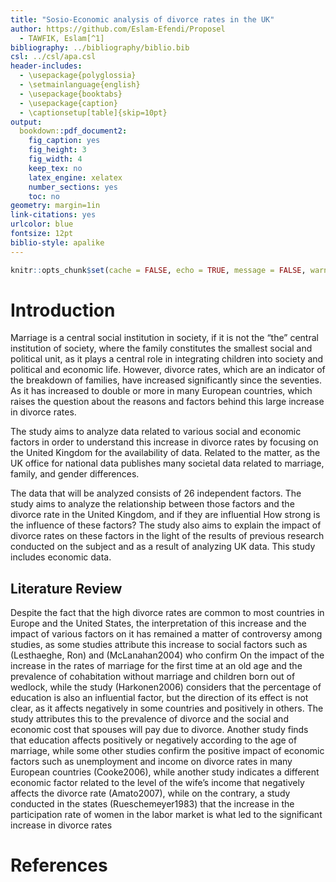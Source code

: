 ---
title: "Sosio-Economic analysis of divorce rates in the UK"
author: https://github.com/Eslam-Efendi/Proposel
  - TAWFIK, Eslam[^1]
bibliography: ../bibliography/biblio.bib
csl: ../csl/apa.csl
header-includes:
  - \usepackage{polyglossia}
  - \setmainlanguage{english}
  - \usepackage{booktabs}
  - \usepackage{caption} 
  - \captionsetup[table]{skip=10pt}
output:
  bookdown::pdf_document2:
    fig_caption: yes
    fig_height: 3
    fig_width: 4
    keep_tex: no
    latex_engine: xelatex
    number_sections: yes
    toc: no
geometry: margin=1in
link-citations: yes
urlcolor: blue
fontsize: 12pt
biblio-style: apalike
---

```{r setup, include=FALSE}
knitr::opts_chunk$set(cache = FALSE, echo = TRUE, message = FALSE, warning = FALSE)
```

<!-- ======================================================================= -->

<!-- ============================== FOOTNOTES ============================== -->

<!-- ======================================================================= -->

# Introduction

 
Marriage is a central social institution in society, if it is not the "the" central institution of society, where the family constitutes the smallest social and political unit, as it plays a central role in integrating children into society and political and economic life. However, divorce rates, which are an indicator of the breakdown of families, have increased significantly since the seventies. As it has increased to double or more in many European countries, which raises the question about the reasons and factors behind this large increase in divorce rates.

The study aims to analyze data related to various social and economic factors in order to understand this increase in divorce rates by focusing on the United Kingdom for the availability of data. Related to the matter, as the UK office for national data publishes many societal data related to marriage, family, and gender differences.

The data that will be analyzed consists of 26 independent factors. The study aims to analyze the relationship between those factors and the divorce rate in the United Kingdom, and if they are influential How strong is the influence of these factors? The study also aims to explain the impact of divorce rates on these factors in the light of the results of previous research conducted on the subject and as a result of analyzing UK data. This study includes economic data.

## Literature Review


Despite the fact that the high divorce rates are common to most countries in Europe and the United States, the interpretation of this increase and the impact of various factors on it has remained a matter of controversy among studies, as some studies attribute this increase to social factors such as (Lesthaeghe, Ron) and (McLanahan2004) who confirm On the impact of the increase in the rates of marriage for the first time at an old age and the prevalence of cohabitation without marriage and children born out of wedlock, while the study (Harkonen2006) considers that the percentage of education is also an influential factor, but the direction of its effect is not clear, as it affects negatively in some countries and positively in others. The study attributes this to the prevalence of divorce and the social and economic cost that spouses will pay due to divorce. Another study finds that education affects positively or negatively according to the age of marriage, while some other studies confirm the positive impact of economic factors such as unemployment and income on divorce rates in many European countries (Cooke2006), while another study indicates a different economic factor related to the level of the wife's income that negatively affects the divorce rate (Amato2007), while on the contrary, a study conducted in the states (Rueschemeyer1983) that the increase in the participation rate of women in the labor market is what led to the significant increase in divorce rates

\newpage

# References {#references}

